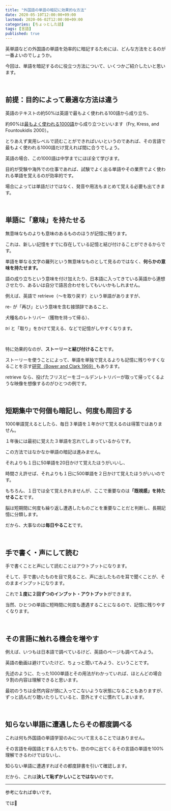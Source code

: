 ```yaml
---
title: "外国語の単語の暗記に効果的な方法"
date: 2020-05-10T12:00:00+09:00
lastmod: 2020-06-02T12:00:00+09:00
categories: [ちょっとした話]
tags: [言語]
published: true
---
```


英単語などの外国語の単語を効率的に暗記するためには、どんな方法をとるのが一番よいのでしょうか。

今回は、単語を暗記するのに役立つ方法について、いくつかご紹介したいと思います。

<!--more-->

<br/>

## 前提：目的によって最適な方法は違う

英語のテキストの約50%は英語で最もよく使われる100語から成り立ち、

約90%は[最もよく使われる1000語](https://www.k12reader.com/subject/vocabulary/fry-words/)から成り立つといいます（Fry, Kress, and Fountoukidis 2000）。

とりあえず実用レベルで読むことができればいいというのであれば、その言語で最もよく使われる1000語だけ覚えれば間に合うでしょう。

英語の場合、この1000語は中学までにほぼ全て学びます。

目的が受験や海外での仕事であれば、試験でよく出る単語やその業界でよく使われる単語を覚えるのが効率的です。

場合によっては単語だけではなく、発音や用法もまとめて覚える必要も出てきます。

<relpos link="eigo-johoshushu" />

<br/>

## 単語に「意味」を持たせる

無意味なものよりも意味のあるもののほうが記憶に残ります。

これは、新しい記憶をすでに存在している記憶と結び付けることができるからです。

単語を単なる文字の羅列という無意味なものとして見るのではなく、**何らかの意味を持たせます。**

語の成り立ちという意味を付け加えたり、日本語に入ってきている英語から連想させたり、あるいは自分で語呂合わせをしてもいいかもしれません。

例えば、英語で retrieve（～を取り戻す）という単語がありますが、

re- が「再び」という意味を含む接頭辞であること、

犬種名のレトリバー（獲物を持って帰る）、

*tri* と「取り」をかけて覚える、などで記憶がしやすくなります。

<br/>

特に効果的なのが、**ストーリーと結び付けること**です。

ストーリーを使うことによって、単語を単独で覚えるよりも記憶に残りやすくなることを示す[研究（Bower and Clark 1969）](http://stanford.edu/~gbower/1969/Narrative_stories.pdf)もあります。

retrieve なら、投げたフリスビーをゴールデンレトリバーが取って帰ってくるような映像を想像するのがひとつの例です。

<relpos link="kino-enneki" />

<br/>

## 短期集中で何個も暗記し、何度も周回する

1000単語覚えるとしたら、毎日３単語を１年かけて覚えるのは得策ではありません。

１年後には最初に覚えた３単語を忘れてしまっているからです。

この方法ではなかなか単語の暗記は進みません。

それよりも１日に50単語を20日かけて覚えたほうがいいし、

時間さえ許せば、それよりも１日に500単語を２日かけて覚えたほうがいいのです。

もちろん、１日では全て覚えきれませんが、ここで重要なのは<strong>「既視感」を持たせること</strong>です。

脳は短期間に何度も繰り返し遭遇したものごとを重要なことだと判断し、長期記憶に分類します。

だから、大事なのは**毎日やること**です。

<br/>

## 手で書く・声にして読む

手で書くことと声にして読むことはアウトプットになります。

そして、手で書いたものを目で見ること、声に出したものを耳で聞くことが、そのままインプットになります。

これで**１度に２回ずつのインプット・アウトプット**ができます。

当然、ひとつの単語に短時間に何度も遭遇することになるので、記憶に残りやすくなります。

<relpos link="gengo-onsei" />

<br/>

## その言語に触れる機会を増やす

例えば、いつもは日本語で調べているけど、英語のページも調べてみよう。

英語の動画は避けていたけど、ちょっと聞いてみよう、ということです。

先述のように、たった1000単語とその用法がわかっていれば、ほとんどの場合９割の内容は理解できると思います。

最初のうちは全然内容が頭に入ってこないような状態になることもありますが、ずっと読んだり聴いたりしていると、意外とすぐに慣れてしまいます。

<br/>

## 知らない単語に遭遇したらその都度調べる

これは何も外国語の単語学習のみについて言えることではありません。

その言語を母国語とする人たちでも、世の中に出てくるその言語の単語を100%理解できるわけではないし、

知らない単語に遭遇すればその都度辞書を引いて確認します。

だから、これは**決して恥ずかしいことではない**のです。

---

参考になれば幸いです。

では👋
